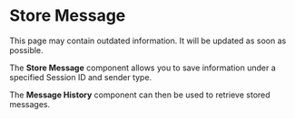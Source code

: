 
# Store Message

<Admonition type="warning" title="warning">
This page may contain outdated information. It will be updated as soon as possible.
</Admonition>

The **Store Message** component allows you to save information under a specified Session ID and sender type.

The **Message History** component can then be used to retrieve stored messages.

<div
  style={{ marginBottom: "20px", display: "flex", justifyContent: "center" }}
>
  <ReactPlayer playing controls url="/videos/store_message.mp4" />
</div>
